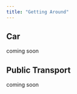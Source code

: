 ```yaml
---
title: "Getting Around"
---
```


::: {.panel-tabset}
## Car

coming soon

## Public Transport

coming soon

:::